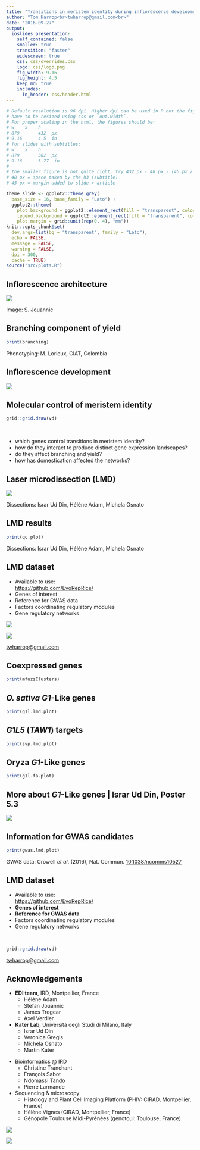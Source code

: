 ```yaml
---
title: "Transitions in meristem identity during inflorescence development"
author: "Tom Harrop<br>twharrop@gmail.com<br>"
date: "2016-09-27"
output:
  ioslides_presentation:
    self_contained: false
    smaller: true
    transition: "faster"
    widescreen: true
    css: css/overrides.css
    logo: css/logo.png
    fig_width: 9.16
    fig_height: 4.5
    keep_md: true
    includes:
      in_header: css/header.html
---
```


```r

# Default resolution is 96 dpi. Higher dpi can be used in R but the figures
# have to be resized using css or `out.width`.
# For proper scaling in the html, the figures should be:
# w    x    h
# 879       432  px
# 9.16      4.5  in
# for slides with subtitles:
# w    x    h
# 879       362  px
# 9.16      3.77  in
#
# the smaller figure is not quite right, try 432 px - 48 px - (45 px / 2)
# 48 px = space taken by the h3 (subtitle)
# 45 px = margin added to slide > article 

theme_slide <- ggplot2::theme_grey(
  base_size = 16, base_family = "Lato") +
  ggplot2::theme(
    plot.background = ggplot2::element_rect(fill = "transparent", colour = NA),
    legend.background = ggplot2::element_rect(fill = "transparent", colour = NA),
    plot.margin = grid::unit(rep(0, 4), "mm"))
knitr::opts_chunk$set(
  dev.args=list(bg = "transparent", family = "Lato"),
  echo = FALSE,
  message = FALSE,
  warning = FALSE,
  dpi = 300,
  cache = TRUE)
source("src/plots.R")
```

## Inflorescence architecture

![](img/pan_arch.png)

<footer class="source2">Image: S. Jouannic</footer>


## Branching component of yield

```r
print(branching)
```

<footer class="source2">Phenotyping: M. Lorieux, CIAT, Colombia</footer>

## Inflorescence development

![](img/meristem_identities.png)

## Molecular control of meristem identity

```r
grid::grid.draw(vd)
```

<br>

* which genes control transitions in meristem identity?
* how do they interact to produce distinct gene expression landscapes?
* do they affect branching and yield?
* how has domestication affected the networks?

## Laser microdissection (LMD)

![](img/lmdFigure.png)

<footer class="source2">Dissections: Israr Ud Din, Hélène Adam, Michela Osnato</footer>

## LMD results

```r
print(qc.plot)
```

<footer class="source2">Dissections: Israr Ud Din, Hélène Adam, Michela Osnato</footer>

## LMD dataset

<div>
<div class="col">

* Available to use:  
[https://github.com/EvoRepRice/](https://github.com/evoreprice/lmdpaper/ "EvoRepRice on GitHub")
* Genes of interest
* Reference for GWAS data
* Factors coordinating regulatory modules
* Gene regulatory networks

![](img/qr.png)

</div>
<div class="col">

![](img/db.png)

</div></div>

<footer class="source2"><a href="mailto:twharrop@gmail.com">twharrop@gmail.com</a></footer>

## Coexpressed genes

```r
print(mfuzzClusters)
```

## *O. sativa* *G1*-Like genes

```r
print(g1l.lmd.plot)
```

## *G1L5* (*TAW1*) targets

```r
print(svp.lmd.plot)
```

## Oryza *G1*-Like genes

```r
print(g1l.fa.plot)
```

## More about *G1*-Like genes | Israr Ud Din, **Poster 5.3** 

![](img/israr.png)

## Information for GWAS candidates

```r
print(gwas.lmd.plot)
```

<footer class="source2">GWAS data: Crowell <em>et al</em>. (2016), Nat. Commun. <a href="http://www.nature.com/doifinder/10.1038/ncomms10527">10.1038/ncomms10527</a></footer>

## LMD dataset

* Available to use:  
[https://github.com/EvoRepRice/](https://github.com/evoreprice/lmdpaper/ "EvoRepRice on GitHub")
* **Genes of interest**
* **Reference for GWAS data**
* Factors coordinating regulatory modules
* Gene regulatory networks

<br>

```r
grid::grid.draw(vd)
```

<footer class="source2"><a href="mailto:twharrop@gmail.com">twharrop@gmail.com</a></footer>

## Acknowledgements

<div>
<div class="col">

*  **EDI team**, IRD, Montpellier, France
    * Hélène Adam
    * Stefan Jouannic
    * James Tregear
    * Axel Verdier

*  **Kater Lab**, Università degli Studi di Milano, Italy
    * Israr Ud Din
    * Veronica Gregis
    * Michela Osnato
    * Martin Kater

</div>
<div class="col">

* Bioinformatics @ IRD
    * Christine Tranchant
    * François Sabot
    * Ndomassi Tando
    * Pierre Larmande

* Sequencing & microscopy
    * Histology and Plant Cell Imaging Platform (PHIV: CIRAD, Montpellier, France)
    * Hélène Vignes (CIRAD, Montpellier, France)
    * Génopole Toulouse Midi-Pyrénées (genotoul: Toulouse, France)
    
</div></div>

![](img/agropolis.png)

![](img/cariplo.png)
